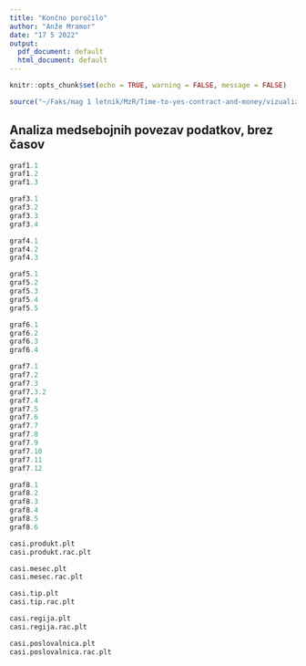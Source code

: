 ```yaml
---
title: "Končno poročilo"
author: "Anže Mramor"
date: "17 5 2022"
output:
  pdf_document: default
  html_document: default
---
```


```r
knitr::opts_chunk$set(echo = TRUE, warning = FALSE, message = FALSE)
```


```r
source("~/Faks/mag 1 letnik/MzR/Time-to-yes-contract-and-money/vizualizacija/vizualizacija_pomembni_grafi.R", encoding="UTF-8")
```

## Analiza medsebojnih povezav podatkov, brez časov

```r
graf1.1
graf1.2
graf1.3
```

```r
graf3.1
graf3.2
graf3.3
graf3.4
```

```r
graf4.1
graf4.2
graf4.3
```

```r
graf5.1
graf5.2
graf5.3
graf5.4
graf5.5
```

```r
graf6.1
graf6.2
graf6.3
graf6.4
```


```r
graf7.1
graf7.2
graf7.3
graf7.3.2
graf7.4
graf7.5
graf7.6
graf7.7
graf7.8
graf7.9
graf7.10
graf7.11
graf7.12
```

```r
graf8.1
graf8.2
graf8.3
graf8.4
graf8.5
graf8.6
```

```r
casi.produkt.plt
casi.produkt.rac.plt

casi.mesec.plt
casi.mesec.rac.plt

casi.tip.plt
casi.tip.rac.plt

casi.regija.plt
casi.regija.rac.plt

casi.poslovalnica.plt
casi.poslovalnica.rac.plt
```